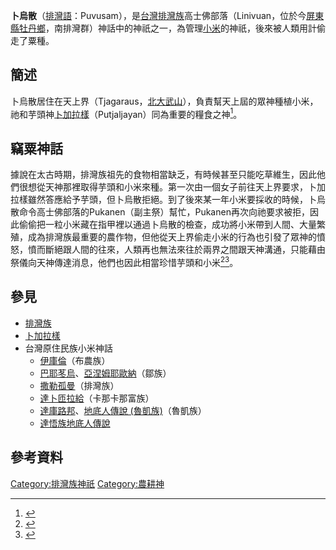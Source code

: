 '''卜烏散'''（[[排灣語|排灣語]]：Puvusam），是[[台灣|台灣]][[排灣族|排灣族]]高士佛部落（Linivuan，位於今[[屏東縣|屏東縣]][[牡丹鄉|牡丹鄉]]，南排灣群）神話中的神祇之一，為管理[[小米|小米]]的神祇，後來被人類用計偷走了粟種。
==簡述==
卜烏散居住在天上界（Tjagaraus，[[北大武山|北大武山]]），負責幫天上屆的眾神種植小米，祂和芋頭神[[卜加拉樣|卜加拉樣]]（Putjaljayan）同為重要的糧食之神<ref name="臺灣原住民族環境智慧">{{cite book |author= 行政院環境保護署|title=臺灣原住民族環境智慧|url=https://www.books.com.tw/products/0010640451|publisher= 行政院環境保護署|date=2014-01-01|isbn=9789860385311}}</ref>。
==竊粟神話==
據說在太古時期，排灣族祖先的食物相當缺乏，有時候甚至只能吃草維生，因此他們很想從天神那裡取得芋頭和小米來種。第一次由一個女子前往天上界要求，卜加拉樣雖然答應給予芋頭，但卜烏散拒絕。到了後來某一年小米要採收的時候，卜烏散命令高士佛部落的Pukanen（副主祭）幫忙，Pukanen再次向祂要求被拒，因此偷偷把一粒小米藏在指甲裡以通過卜烏散的檢查，成功將小米帶到人間、大量繁殖，成為排灣族最重要的農作物，但他從天上界偷走小米的行為也引發了眾神的憤怒，憤而斷絕跟人間的往來，人類再也無法來往於兩界之間跟天神溝通，只能藉由祭儀向天神傳達消息，他們也因此相當珍惜芋頭和小米<ref name="番族慣習調查報告書 排灣族">{{cite book |author=小島由道、安原信三、小林保祥|title=《番族慣習調查報告書 排灣族》 |publisher=臺灣總督府臨時臺灣舊慣調查會|year=1920 |isbn=9576719739}}</ref><ref>{{cite web|url=https://beta.nmp.gov.tw/enews/no275/page_02.html|title=神聖的種子：臺灣南島民族的種子保存與播種祭典|accessdate=|author=羅永清|archive-date=2020-08-07|archive-url=https://web.archive.org/web/20200807012137/https://beta.nmp.gov.tw/enews/no275/page_02.html|dead-url=no}}</ref>。
==參見==
*[[排灣族|排灣族]]
*[[卜加拉樣|卜加拉樣]]
*台灣原住民族小米神話
**[[伊庫倫|伊庫倫]]（布農族）
**[[巴耶苳烏|巴耶苳烏]]、[[亞涅姆耶歐納|亞涅姆耶歐納]]（鄒族）
**[[撒勒孤曼|撒勒孤曼]]（排灣族）
**[[達卜匝拉給|達卜匝拉給]]（卡那卡那富族）
**[[達庫路邦|達庫路邦]]、[[地底人傳說_(魯凱族)|地底人傳說 (魯凱族)]]（魯凱族）
**[[達悟族地底人傳說|達悟族地底人傳說]]

==參考資料==
{{reflist}}


[[Category:排灣族神祇|Category:排灣族神祇]]
[[Category:農耕神|Category:農耕神]]
{{Myth-stub}}